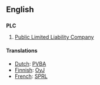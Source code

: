 ==English==
==={{initialism}}===
'''PLC'''

#[[Public Limited Liability Company]]

====Translations====
*[[Dutch]]: [[PVBA]]
*[[Finnish]]: [[OyJ]]
*[[French]]: [[SPRL]]